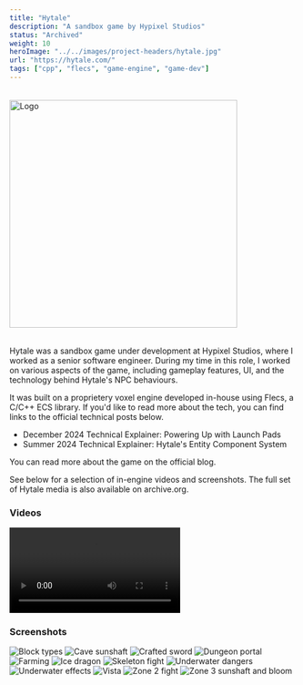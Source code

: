 ```yaml
---
title: "Hytale"
description: "A sandbox game by Hypixel Studios"
status: "Archived"
weight: 10
heroImage: "../../images/project-headers/hytale.jpg"
url: "https://hytale.com/"
tags: ["cpp", "flecs", "game-engine", "game-dev"]
---
```


<div style="margin: 2rem 0;">
    <Image src={logoImage} alt="Logo" caption="" width="400px" />
</div>

Hytale was a sandbox game under development at <ExternalLink url="https://hypixelstudios.com/">Hypixel Studios</ExternalLink>, where I worked as a senior software engineer. During my time in this role, I worked on various aspects of the game, including gameplay features, UI, and the technology behind Hytale's NPC behaviours.

It was built on a proprietery voxel engine developed in-house using <ExternalLink url="https://www.flecs.dev/flecs/">Flecs</ExternalLink>, a C/C++ ECS library. If you'd like to read more about the tech, you can find links to the official technical posts below.

* <ExternalLink url="https://web.archive.org/web/20250624000316/https://hytale.com/news/2024/12/technical-explainer-powering-up-with-launch-pads">December 2024 Technical Explainer: Powering Up with Launch Pads</ExternalLink>
* <ExternalLink url="https://web.archive.org/web/20250624000303/https://hytale.com/news/2024/6/summer-2024-technical-explainer-hytale-s-entity-component-system-oPwpCAMdI">Summer 2024 Technical Explainer: Hytale's Entity Component System</ExternalLink>

You can read more about the game on the <ExternalLink url="https://web.archive.org/web/20250624000305/https://www.hytale.com/news">official blog</ExternalLink>.

See below for a selection of in-engine videos and screenshots. The full set of Hytale media is also available on <ExternalLink url="https://archive.org/details/hytale-website-media-page-archive/">archive.org</ExternalLink>.

### Videos

<div class="grid grid--2">
    <Video src={videoCombatActionEvaluator} caption="Combat action evaluator" />
    <Video src={videoTrorkFindsMeat} caption="Trork finds meat" />
    <Video src={videoSkeletonBattle} caption="Co-op skeleton battle" />
    <Video src={videoPvP} caption="PvP" />
    <Video src={videoAvatarsBuildTogether} caption="Avatars build together" />
    <Video src={videoDeadeyePigeon} caption="Deadeye pigeon" />
</div>

### Screenshots

<div class="grid grid--3">
    <Image src={screenshotBlockTypes} alt="Block types" />
    <Image src={screenshotCaveSunshaft} alt="Cave sunshaft" />
    <Image src={screenshotCraftedSword} alt="Crafted sword" />
    <Image src={screenshotDungeonPortal} alt="Dungeon portal" />
    <Image src={screenshotFarming} alt="Farming" />
    <Image src={screenshotIceDragon} alt="Ice dragon" />
    <Image src={screenshotSkeletonFight} alt="Skeleton fight" />
    <Image src={screenshotUnderwaterDangers} alt="Underwater dangers" />
    <Image src={screenshotUnderwaterEffects} alt="Underwater effects" />
    <Image src={screenshotVista} alt="Vista" />
    <Image src={screenshotZone2Fight} alt="Zone 2 fight" />
    <Image src={screenshotZone3SunshaftAndBloom} alt="Zone 3 sunshaft and bloom" />
</div>